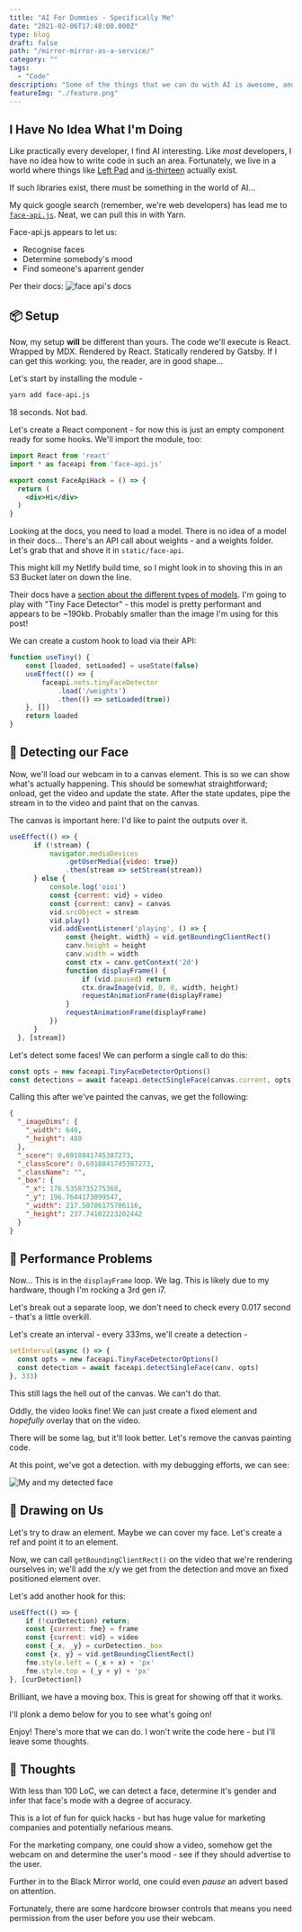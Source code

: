 ```yaml
---
title: "AI For Dummies - Specifically Me"
date: "2021-02-06T17:48:00.000Z"
type: blog
draft: false
path: "/mirror-mirror-as-a-service/"
category: ""
tags:
  - "Code"
description: "Some of the things that we can do with AI is awesome, and scary. I have 0 experience with AI; I'll document everything as I learn as I go!"
featureImg: "./feature.png"
---
```



## I Have No Idea What I'm Doing

Like practically every developer, I find AI interesting. Like *most* developers, I have no idea how to write code in such an area. Fortunately, we live in a world where things like [Left Pad](https://qz.com/646467/how-one-programmer-broke-the-internet-by-deleting-a-tiny-piece-of-code/) and [is-thirteen](https://github.com/jezen/is-thirteen) actually exist.

If such libraries exist, there must be something in the world of AI... 

My quick google search (remember, we're web developers) has lead me to [`face-api.js`](https://github.com/justadudewhohacks/face-api.js/). Neat, we can pull this in with Yarn.

Face-api.js appears to let us:
* Recognise faces
* Determine somebody's mood
* Find someone's aparrent gender

Per their docs:
![face api's docs](https://user-images.githubusercontent.com/31125521/57297736-b5603380-70d0-11e9-873d-8b6c7243eb64.jpg)

## 📦 Setup

Now, my setup **will** be different than yours. The code we'll execute is React. Wrapped by MDX. Rendered by React. Statically rendered by Gatsby. If I can get this working: you, the reader, are in good shape...

Let's start by installing the module -

```bash
yarn add face-api.js
```

18 seconds. Not bad.

Let's create a React component - for now this is just an empty component ready for some hooks. We'll import the module, too:

```jsx
import React from 'react'
import * as faceapi from 'face-api.js'

export const FaceApiHack = () => {
  return (
    <div>Hi</div>
  )
}
```


Looking at the docs, you need to load a model. There is no idea of a model in their docs... There's an API call about weights - and a weights folder. Let's grab that and shove it in `static/face-api`.

This might kill my Netlify build time, so I might look in to shoving this in an S3 Bucket later on down the line.

Their docs have a [section about the different types of models](https://github.com/justadudewhohacks/face-api.js#face-detection-models). I'm going to play with "Tiny Face Detector" - this model is pretty performant and appears to be ~190kb. Probably smaller than the image I'm using for this post!

We can create a custom hook to load via their API:

```js
function useTiny() {
	const [loaded, setLoaded] = useState(false)
	useEffect(() => {
		faceapi.nets.tinyFaceDetector
			.load('/weights')
			.then(() => setLoaded(true))
	}, [])
	return loaded
}
```

## 🤖 Detecting our Face
Now, we'll load our webcam in to a canvas element. This is so we can show what's actually happening. This should be somewhat straightforward; onload, get the video and update the state. After the state updates, pipe the stream in to the video and paint that on the canvas.

The canvas is important here: I'd like to paint the outputs over it.

```jsx
useEffect(() => {
      if (!stream) {
          navigator.mediaDevices
              .getUserMedia({video: true})
              .then(stream => setStream(stream))
      } else {
          console.log('oioi')
          const {current: vid} = video
          const {current: canv} = canvas
          vid.srcObject = stream
          vid.play()
          vid.addEventListener('playing', () => {
              const {height, width} = vid.getBoundingClientRect()
              canv.height = height
              canv.width = width
              const ctx = canv.getContext('2d')
              function displayFrame() {
                  if (vid.paused) return
                  ctx.drawImage(vid, 0, 0, width, height)
                  requestAnimationFrame(displayFrame)
              }
              requestAnimationFrame(displayFrame)
          })
      }
  }, [stream])
```


Let's detect some faces! We can perform a single call to do this:

```javascript
const opts = new faceapi.TinyFaceDetectorOptions()
const detections = await faceapi.detectSingleFace(canvas.current, opts)
```

Calling this after we've painted the canvas, we get the following:

```json
{
  "_imageDims": {
    "_width": 640,
    "_height": 480
  },
  "_score": 0.6918841745387273,
  "_classScore": 0.6918841745387273,
  "_className": "",
  "_box": {
    "_x": 176.5358735275368,
    "_y": 196.7644173099547,
    "_width": 217.50786175706116,
    "_height": 237.74102223202442
  }
}
```

## 🚗 Performance Problems

Now... This is in the `displayFrame` loop. We lag. This is likely due to my hardware, though I'm rocking a 3rd gen i7.

Let's break out a separate loop, we don't need to check every 0.017 second - that's a little overkill.

Let's create an interval - every 333ms, we'll create a detection -

```javascript
setInterval(async () => {
  const opts = new faceapi.TinyFaceDetectorOptions()
  const detection = await faceapi.detectSingleFace(canv, opts)
}, 333)
  ```

This still lags the hell out of the canvas. We can't do that.

Oddly, the video looks fine! We can just create a fixed element and *hopefully* overlay that on the video.

There will be some lag, but it'll look better. Let's remove the canvas painting code.

At this point, we've got a detection. with my debugging efforts, we can see:

![My and my detected face](./progress.png)

## 🎨 Drawing on Us

Let's try to draw an element. Maybe we can cover my face. Let's create a ref and point it to an element.

Now, we can call `getBoundingClientRect()` on the video that we're rendering ourselves in; we'll add the x/y we get from the detection and move an fixed positioned element over.


Let's add another hook for this:

```javascript
useEffect(() => {
    if (!curDetection) return;
    const {current: fme} = frame
    const {current: vid} = video
    const {_x, _y} = curDetection._box
    const {x, y} = vid.getBoundingClientRect()
    fme.style.left = (_x + x) + 'px'
    fme.style.top = (_y + y) + 'px'
}, [curDetection])
```

Brilliant, we have a moving box. This is great for showing off that it works.

I'll plonk a demo below for you to see what's going on!


<ShowElement>
  <FaceApiInit />
</ShowElement>

Enjoy! There's more that we can do. I won't write the code here - but I'll leave some thoughts.

## 🤔 Thoughts

With less than 100 LoC, we can detect a face, determine it's gender and infer that face's mode with a degree of accuracy.

This is a lot of fun for quick hacks - but has huge value for marketing companies and potentially nefarious means.

For the marketing company, one could show a video, somehow get the webcam on and determine the user's mood - see if they should advertise to the user. 

Further in to the Black Mirror world, one could even *pause* an advert based on attention.

Fortunately, there are some hardcore browser controls that means you need permission from the user before you use their webcam.
